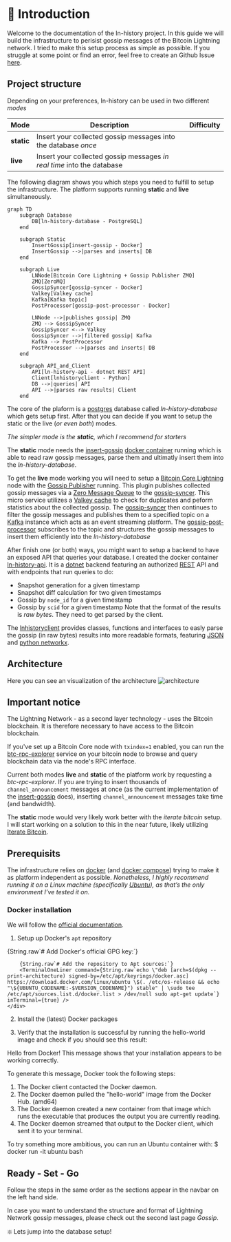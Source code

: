 
# 👋 Introduction

Welcome to the documentation of the ln-history project. In this guide we will build the infrastructure to perisist gossip messages of the Bitcoin Lightning network.
I tried to make this setup process as simple as possible. If you struggle at some point or find an error, feel free to create an Github Issue [here](https://github.com/ln-history/.github/issues).

## Project structure

Depending on your preferences, ln-history can be used in two different _modes_

| Mode       | Description                                                            | Difficulty                             |
| ---------- | ---------------------------------------------------------------------- | -------------------------------------- |
| **static** | Insert your collected gossip messages into the database _once_         | <Badge text="easy" type="tip" />       |
| **live**   | Insert your collected gossip messages _in real time_ into the database | <Badge text="harder" type="warning" /> |

The following diagram shows you which steps you need to fulfill to setup the infrastructure. The platform supports running **static** and **live** simultaneously.

```mermaid
graph TD
    subgraph Database
        DB[ln-history-database - PostgreSQL]
    end

    subgraph Static
        InsertGossip[insert-gossip - Docker]
        InsertGossip -->|parses and inserts| DB
    end

    subgraph Live
        LNNode[Bitcoin Core Lightning + Gossip Publisher ZMQ]
        ZMQ[ZeroMQ]
        GossipSyncer[gossip-syncer - Docker]
        Valkey[Valkey cache]
        Kafka[Kafka topic]
        PostProcessor[gossip-post-processor - Docker]

        LNNode -->|publishes gossip| ZMQ
        ZMQ --> GossipSyncer
        GossipSyncer <--> Valkey
        GossipSyncer -->|filtered gossip| Kafka
        Kafka --> PostProcessor
        PostProcessor -->|parses and inserts| DB
    end

    subgraph API_and_Client
        API[ln-history-api - dotnet REST API]
        Client[lnhistoryclient - Python]
        DB -->|queries| API
        API -->|parses raw results| Client
    end
```

The core of the plaform is a [postgres](https://www.postgresql.org/) database called _ln-history-database_ which gets setup first.
After that you can decide if you want to setup the static or the live (_or even both_) modes.

_The simpler mode is the **static**, which I recommend for starters_

The **static** mode needs the [insert-gossip](https://github.com/ln-history/insert-gossip) [docker container](https://www.docker.com/) running which is able to read raw gossip messages, parse them and ultimatly insert them into the _ln-history-database_.

To get the **live** mode working you will need to setup a [Bitcoin Core Lightning](https://corelightning.org/) node with the [Gossip Publisher](https://github.com/ln-history/gossip-publisher-zmq) running. This plugin publishes collected gossip messages via a [Zero Message Queue](https://zeromq.org/) to the [gossip-syncer](https://github.com/gossip-syncer). This micro service utilizes a [Valkey cache](https://valkey.io/) to check for duplicates and peform statistics about the collected gossip. The [gossip-syncer](https://github.com/gossip-syncer) then continues to filter the gossip messages and publishes them to a specified topic on a [Kafka](https://kafka.apache.org/) instance which acts as an event streaming platform. The [gossip-post-processor](https://github.com/ln-history/gossip-post-processor) subscribes to the topic and structures the gossip messages to insert them efficiently into the _ln-history-database_

After finish one (or both) ways, you might want to setup a backend to have an exposed API that queries your database. I created the docker container [ln-history-api](https://github.com/ln-history/ln-history). It is a [dotnet](https://dotnet.microsoft.com/en-us/) backend featuring an authorized [REST](https://developer.mozilla.org/en-US/docs/Glossary/REST) API and with endpoints that run queries to do:

- Snapshot generation for a given timestamp
- Snapshot diff calculation for two given timestamps
- Gossip by `node_id` for a given timestamp
- Gossip by `scid` for a given timestamp
  Note that the format of the results is _raw bytes_. They need to get parsed by the client.

The [lnhistoryclient](https://pypi.org/project/lnhistoryclient/) provides classes, functions and interfaces to easly parse the gossip (in raw bytes) results into more readable formats, featuring [JSON](https://www.json.org/json-en.html) and [python networkx](https://networkx.org/).

## Architecture

Here you can see an visualization of the architecture
![architecture](https://ln-history.info/architecture.svg)

## <Badge text="warning" type="warning" /> Important notice

The Lightning Network - as a second layer technology - uses the Bitcoin blockchain. It is therefore necessary to have access to the Bitcoin blockchain.

If you've set up a Bitcoin Core node with `txindex=1` enabled, you can run the [btc-rpc-explorer](https://github.com/janoside/btc-rpc-explorer) service on your bitcoin node to browse and query blockchain data via the node's RPC interface.

Current both modes **live** and **static** of the platform work by requesting a _btc-rpc-explorer_. If you are trying to insert thousands of `channel_announcement` messages at once (as the current implementation of the [insert-gossip](https://github.com/ln-history/insert-gossip) does), inserting `channel_announcement` messages take time (and bandwidth).

The **static** mode would very likely work better with the _iterate bitcoin_ setup.
I will start working on a solution to this in the near future, likely utilizing [Iterate Bitcoin](https://github.com/rustyrussell/bitcoin-iterate).

## Prerequisits

The infrastructure relies on [docker](https://docker.com) (and [docker compose](https://docs.docker.com/compose/)) trying to make it as platform independent as possible. _Nonetheless, I highly recommend running it on a Linux machine (specifically [Ubuntu](https://ubuntu.com/)), as that’s the only environment I’ve tested it on._

### Docker installation

We will follow the [official documentation](https://docs.docker.com/engine/install/ubuntu/).

1. Setup up Docker's `apt` repository
<div className="terminal">
    <div className="terminal-content">
        {String.raw`# Add Docker's official GPG key:`}
        <TerminalOneLiner command="sudo apt-get update" inTerminal={true} />
        <TerminalOneLiner command="sudo apt-get install ca-certificates curl" inTerminal={true} />
        <TerminalOneLiner command="sudo install -m 0755 -d /etc/apt/keyrings" inTerminal={true} />
        <TerminalOneLiner command="sudo curl -fsSL https://download.docker.com/linux/ubuntu/gpg -o /etc/apt/keyrings/docker.asc" inTerminal={true} />
        <TerminalOneLiner command="sudo chmod a+r /etc/apt/keyrings/docker.asc" inTerminal={true} />

        {String.raw`# Add the repository to Apt sources:`}
        <TerminalOneLiner command={String.raw`echo \"deb [arch=$(dpkg --print-architecture) signed-by=/etc/apt/keyrings/docker.asc] https://download.docker.com/linux/ubuntu \$(. /etc/os-release && echo "\${UBUNTU_CODENAME:-$VERSION_CODENAME}") stable" | \sudo tee /etc/apt/sources.list.d/docker.list > /dev/null sudo apt-get update`} inTerminal={true} />
    </div>
</div>


2. Install the (latest) Docker packages
<TerminalOneLiner command="sudo apt-get install docker-ce docker-ce-cli containerd.io docker-buildx-plugin docker-compose-plugin" inTerminal={false} />


3. Verify that the installation is successful by running the hello-world image and check if you should see this result:

<Terminal command="sudo docker run hello-world">
Hello from Docker!
This message shows that your installation appears to be working correctly.

To generate this message, Docker took the following steps:
 1. The Docker client contacted the Docker daemon.
 2. The Docker daemon pulled the "hello-world" image from the Docker Hub.
    (amd64)
 3. The Docker daemon created a new container from that image which runs the
    executable that produces the output you are currently reading.
 4. The Docker daemon streamed that output to the Docker client, which sent it
    to your terminal.

To try something more ambitious, you can run an Ubuntu container with:
 $ docker run -it ubuntu bash
</Terminal>

## Ready - Set - Go

Follow the steps in the same order as the sections appear in the navbar on the left hand side.

In case you want to understand the structure and format of Lightning Network gossip messages, please check out the second last page _Gossip_.

❇️ Lets jump into the database setup!
